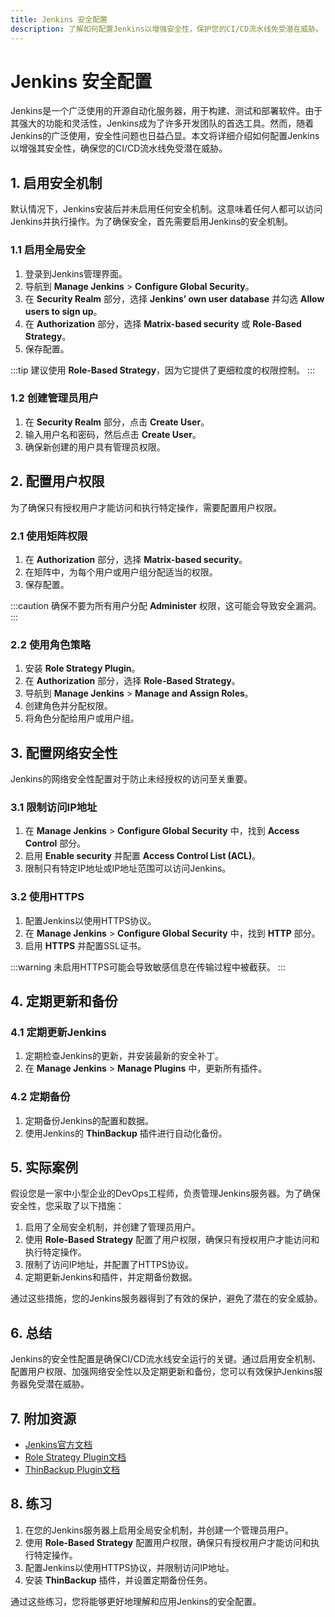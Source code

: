 ```yaml
---
title: Jenkins 安全配置
description: 了解如何配置Jenkins以增强安全性，保护您的CI/CD流水线免受潜在威胁。
---
```


# Jenkins 安全配置

Jenkins是一个广泛使用的开源自动化服务器，用于构建、测试和部署软件。由于其强大的功能和灵活性，Jenkins成为了许多开发团队的首选工具。然而，随着Jenkins的广泛使用，安全性问题也日益凸显。本文将详细介绍如何配置Jenkins以增强其安全性，确保您的CI/CD流水线免受潜在威胁。

## 1. 启用安全机制

默认情况下，Jenkins安装后并未启用任何安全机制。这意味着任何人都可以访问Jenkins并执行操作。为了确保安全，首先需要启用Jenkins的安全机制。

### 1.1 启用全局安全

1. 登录到Jenkins管理界面。
2. 导航到 **Manage Jenkins** > **Configure Global Security**。
3. 在 **Security Realm** 部分，选择 **Jenkins’ own user database** 并勾选 **Allow users to sign up**。
4. 在 **Authorization** 部分，选择 **Matrix-based security** 或 **Role-Based Strategy**。
5. 保存配置。

:::tip
建议使用 **Role-Based Strategy**，因为它提供了更细粒度的权限控制。
:::

### 1.2 创建管理员用户

1. 在 **Security Realm** 部分，点击 **Create User**。
2. 输入用户名和密码，然后点击 **Create User**。
3. 确保新创建的用户具有管理员权限。

## 2. 配置用户权限

为了确保只有授权用户才能访问和执行特定操作，需要配置用户权限。

### 2.1 使用矩阵权限

1. 在 **Authorization** 部分，选择 **Matrix-based security**。
2. 在矩阵中，为每个用户或用户组分配适当的权限。
3. 保存配置。

:::caution
确保不要为所有用户分配 **Administer** 权限，这可能会导致安全漏洞。
:::

### 2.2 使用角色策略

1. 安装 **Role Strategy Plugin**。
2. 在 **Authorization** 部分，选择 **Role-Based Strategy**。
3. 导航到 **Manage Jenkins** > **Manage and Assign Roles**。
4. 创建角色并分配权限。
5. 将角色分配给用户或用户组。

## 3. 配置网络安全性

Jenkins的网络安全性配置对于防止未经授权的访问至关重要。

### 3.1 限制访问IP地址

1. 在 **Manage Jenkins** > **Configure Global Security** 中，找到 **Access Control** 部分。
2. 启用 **Enable security** 并配置 **Access Control List (ACL)**。
3. 限制只有特定IP地址或IP地址范围可以访问Jenkins。

### 3.2 使用HTTPS

1. 配置Jenkins以使用HTTPS协议。
2. 在 **Manage Jenkins** > **Configure Global Security** 中，找到 **HTTP** 部分。
3. 启用 **HTTPS** 并配置SSL证书。

:::warning
未启用HTTPS可能会导致敏感信息在传输过程中被截获。
:::

## 4. 定期更新和备份

### 4.1 定期更新Jenkins

1. 定期检查Jenkins的更新，并安装最新的安全补丁。
2. 在 **Manage Jenkins** > **Manage Plugins** 中，更新所有插件。

### 4.2 定期备份

1. 定期备份Jenkins的配置和数据。
2. 使用Jenkins的 **ThinBackup** 插件进行自动化备份。

## 5. 实际案例

假设您是一家中小型企业的DevOps工程师，负责管理Jenkins服务器。为了确保安全性，您采取了以下措施：

1. 启用了全局安全机制，并创建了管理员用户。
2. 使用 **Role-Based Strategy** 配置了用户权限，确保只有授权用户才能访问和执行特定操作。
3. 限制了访问IP地址，并配置了HTTPS协议。
4. 定期更新Jenkins和插件，并定期备份数据。

通过这些措施，您的Jenkins服务器得到了有效的保护，避免了潜在的安全威胁。

## 6. 总结

Jenkins的安全性配置是确保CI/CD流水线安全运行的关键。通过启用安全机制、配置用户权限、加强网络安全性以及定期更新和备份，您可以有效保护Jenkins服务器免受潜在威胁。

## 7. 附加资源

- [Jenkins官方文档](https://www.jenkins.io/doc/)
- [Role Strategy Plugin文档](https://plugins.jenkins.io/role-strategy/)
- [ThinBackup Plugin文档](https://plugins.jenkins.io/thinBackup/)

## 8. 练习

1. 在您的Jenkins服务器上启用全局安全机制，并创建一个管理员用户。
2. 使用 **Role-Based Strategy** 配置用户权限，确保只有授权用户才能访问和执行特定操作。
3. 配置Jenkins以使用HTTPS协议，并限制访问IP地址。
4. 安装 **ThinBackup** 插件，并设置定期备份任务。

通过这些练习，您将能够更好地理解和应用Jenkins的安全配置。